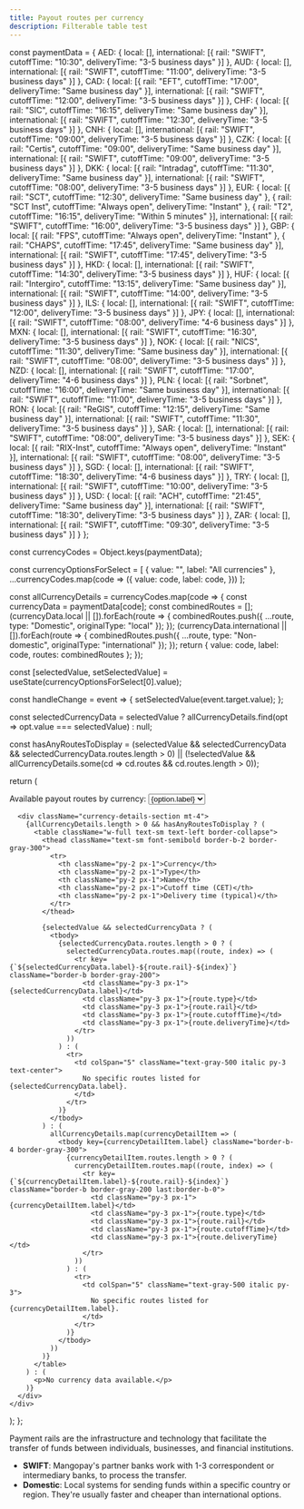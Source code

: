 ```yaml
---
title: Payout routes per currency
description: Filterable table test
---
```


  const paymentData = {
    AED: {
      local: [],
      international: [{
        rail: "SWIFT",
        cutoffTime: "10:30",
        deliveryTime: "3-5 business days"
      }]
    },
    AUD: {
      local: [],
      international: [{
        rail: "SWIFT",
        cutoffTime: "11:00",
        deliveryTime: "3-5 business days"
      }]
    },
    CAD: {
      local: [{
        rail: "EFT",
        cutoffTime: "17:00",
        deliveryTime: "Same business day"
      }],
      international: [{
        rail: "SWIFT",
        cutoffTime: "12:00",
        deliveryTime: "3-5 business days"
      }]
    },
    CHF: {
      local: [{
        rail: "SIC",
        cutoffTime: "16:15",
        deliveryTime: "Same business day"
      }],
      international: [{
        rail: "SWIFT",
        cutoffTime: "12:30",
        deliveryTime: "3-5 business days"
      }]
    },
    CNH: {
      local: [],
      international: [{
        rail: "SWIFT",
        cutoffTime: "09:00",
        deliveryTime: "3-5 business days"
      }]
    },
    CZK: {
      local: [{
        rail: "Certis",
        cutoffTime: "09:00",
        deliveryTime: "Same business day"
      }],
      international: [{
        rail: "SWIFT",
        cutoffTime: "09:00",
        deliveryTime: "3-5 business days"
      }]
    },
    DKK: {
      local: [{
        rail: "Intradag",
        cutoffTime: "11:30",
        deliveryTime: "Same business day"
      }],
      international: [{
        rail: "SWIFT",
        cutoffTime: "08:00",
        deliveryTime: "3-5 business days"
      }]
    },
    EUR: {
      local: [{
        rail: "SCT",
        cutoffTime: "12:30",
        deliveryTime: "Same business day"
      }, {
        rail: "SCT Inst",
        cutoffTime: "Always open",
        deliveryTime: "Instant"
      }, {
        rail: "T2",
        cutoffTime: "16:15",
        deliveryTime: "Within 5 minutes"
      }],
      international: [{
        rail: "SWIFT",
        cutoffTime: "16:00",
        deliveryTime: "3-5 business days"
      }]
    },
    GBP: {
      local: [{
        rail: "FPS",
        cutoffTime: "Always open",
        deliveryTime: "Instant"
      }, {
        rail: "CHAPS",
        cutoffTime: "17:45",
        deliveryTime: "Same business day"
      }],
      international: [{
        rail: "SWIFT",
        cutoffTime: "17:45",
        deliveryTime: "3-5 business days"
      }]
    },
    HKD: {
      local: [],
      international: [{
        rail: "SWIFT",
        cutoffTime: "14:30",
        deliveryTime: "3-5 business days"
      }]
    },
    HUF: {
      local: [{
        rail: "Intergiro",
        cutoffTime: "13:15",
        deliveryTime: "Same business day"
      }],
      international: [{
        rail: "SWIFT",
        cutoffTime: "14:00",
        deliveryTime: "3-5 business days"
      }]
    },
    ILS: {
      local: [],
      international: [{
        rail: "SWIFT",
        cutoffTime: "12:00",
        deliveryTime: "3-5 business days"
      }]
    },
    JPY: {
      local: [],
      international: [{
        rail: "SWIFT",
        cutoffTime: "08:00",
        deliveryTime: "4-6 business days"
      }]
    },
    MXN: {
      local: [],
      international: [{
        rail: "SWIFT",
        cutoffTime: "16:30",
        deliveryTime: "3-5 business days"
      }]
    },
    NOK: {
      local: [{
        rail: "NICS",
        cutoffTime: "11:30",
        deliveryTime: "Same business day"
      }],
      international: [{
        rail: "SWIFT",
        cutoffTime: "08:00",
        deliveryTime: "3-5 business days"
      }]
    },
    NZD: {
      local: [],
      international: [{
        rail: "SWIFT",
        cutoffTime: "17:00",
        deliveryTime: "4-6 business days"
      }]
    },
    PLN: {
      local: [{
        rail: "Sorbnet",
        cutoffTime: "16:00",
        deliveryTime: "Same business day"
      }],
      international: [{
        rail: "SWIFT",
        cutoffTime: "11:00",
        deliveryTime: "3-5 business days"
      }]
    },
    RON: {
      local: [{
        rail: "ReGIS",
        cutoffTime: "12:15",
        deliveryTime: "Same business day"
      }],
      international: [{
        rail: "SWIFT",
        cutoffTime: "11:30",
        deliveryTime: "3-5 business days"
      }]
    },
    SAR: {
      local: [],
      international: [{
        rail: "SWIFT",
        cutoffTime: "08:00",
        deliveryTime: "3-5 business days"
      }]
    },
    SEK: {
      local: [{
        rail: "RIX-Inst",
        cutoffTime: "Always open",
        deliveryTime: "Instant"
      }],
      international: [{
        rail: "SWIFT",
        cutoffTime: "08:00",
        deliveryTime: "3-5 business days"
      }]
    },
    SGD: {
      local: [],
      international: [{
        rail: "SWIFT",
        cutoffTime: "18:30",
        deliveryTime: "4-6 business days"
      }]
    },
    TRY: {
      local: [],
      international: [{
        rail: "SWIFT",
        cutoffTime: "10:00",
        deliveryTime: "3-5 business days"
      }]
    },
    USD: {
      local: [{
        rail: "ACH",
        cutoffTime: "21:45",
        deliveryTime: "Same business day"
      }],
      international: [{
        rail: "SWIFT",
        cutoffTime: "18:30",
        deliveryTime: "3-5 business days"
      }]
    },
    ZAR: {
      local: [],
      international: [{
        rail: "SWIFT",
        cutoffTime: "09:30",
        deliveryTime: "3-5 business days"
      }]
    }
  };

  const currencyCodes = Object.keys(paymentData);

  const currencyOptionsForSelect = [
    { value: "", label: "All currencies" },
    ...currencyCodes.map(code => ({
      value: code,
      label: code,
    }))
  ];

  const allCurrencyDetails = currencyCodes.map(code => {
    const currencyData = paymentData[code];
    const combinedRoutes = [];
    (currencyData.local || []).forEach(route => {
      combinedRoutes.push({ ...route, type: "Domestic", originalType: "local" });
    });
    (currencyData.international || []).forEach(route => {
      combinedRoutes.push({ ...route, type: "Non-domestic", originalType: "international" });
    });
    return {
      value: code,
      label: code,
      routes: combinedRoutes
    };
  });

  const [selectedValue, setSelectedValue] = useState(currencyOptionsForSelect[0].value);

  const handleChange = event => {
    setSelectedValue(event.target.value);
  };

  const selectedCurrencyData = selectedValue ? allCurrencyDetails.find(opt => opt.value === selectedValue) : null;

  const hasAnyRoutesToDisplay = (selectedValue && selectedCurrencyData && selectedCurrencyData.routes.length > 0) ||
    (!selectedValue && allCurrencyDetails.some(cd => cd.routes && cd.routes.length > 0));

  return (
    <div className="currency-dropdown-container">
      <label htmlFor="currency-routes-list" className="currency-dropdown-label">
        Available payout routes by currency:
      </label>
      <select
        id="currency-routes-list"
        value={selectedValue}
        onChange={handleChange}
        className="currency-dropdown-select"
      >
        {currencyOptionsForSelect.map(option => (
          <option key={option.value} value={option.value}>
            {option.label}
          </option>
        ))}
      </select>

      <div className="currency-details-section mt-4">
        {allCurrencyDetails.length > 0 && hasAnyRoutesToDisplay ? (
          <table className="w-full text-sm text-left border-collapse">
            <thead className="text-sm font-semibold border-b-2 border-gray-300">
              <tr>
                <th className="py-2 px-1">Currency</th>
                <th className="py-2 px-1">Type</th>
                <th className="py-2 px-1">Name</th>
                <th className="py-2 px-1">Cutoff time (CET)</th>
                <th className="py-2 px-1">Delivery time (typical)</th>
              </tr>
            </thead>
          
            {selectedValue && selectedCurrencyData ? (
              <tbody>
                {selectedCurrencyData.routes.length > 0 ? (
                  selectedCurrencyData.routes.map((route, index) => (
                    <tr key={`${selectedCurrencyData.label}-${route.rail}-${index}`} className="border-b border-gray-200">
                      <td className="py-3 px-1">{selectedCurrencyData.label}</td>
                      <td className="py-3 px-1">{route.type}</td>
                      <td className="py-3 px-1">{route.rail}</td>
                      <td className="py-3 px-1">{route.cutoffTime}</td>
                      <td className="py-3 px-1">{route.deliveryTime}</td>
                    </tr>
                  ))
                ) : (
                  <tr>
                    <td colSpan="5" className="text-gray-500 italic py-3 text-center">
                      No specific routes listed for {selectedCurrencyData.label}.
                    </td>
                  </tr>
                )}
              </tbody>
            ) : (
              allCurrencyDetails.map(currencyDetailItem => (
                <tbody key={currencyDetailItem.label} className="border-b-4 border-gray-300">
                  {currencyDetailItem.routes.length > 0 ? (
                    currencyDetailItem.routes.map((route, index) => (
                      <tr key={`${currencyDetailItem.label}-${route.rail}-${index}`} className="border-b border-gray-200 last:border-b-0">
                        <td className="py-3 px-1">{currencyDetailItem.label}</td>
                        <td className="py-3 px-1">{route.type}</td>
                        <td className="py-3 px-1">{route.rail}</td>
                        <td className="py-3 px-1">{route.cutoffTime}</td>
                        <td className="py-3 px-1">{route.deliveryTime}</td>
                      </tr>
                    ))
                  ) : (
                    <tr>
                      <td colSpan="5" className="text-gray-500 italic py-3">
                        No specific routes listed for {currencyDetailItem.label}.
                      </td>
                    </tr>
                  )}
                </tbody>
              ))
            )}
          </table>
        ) : (
          <p>No currency data available.</p>
        )}
      </div>
    </div>
  );
};

Payment rails are the infrastructure and technology that facilitate the transfer of funds between individuals, businesses, and financial institutions.

- **SWIFT**: Mangopay's partner banks work with 1-3 correspondent or intermediary banks, to process the transfer.
- **Domestic**: Local systems for sending funds within a specific country or region. They're usually faster and cheaper than international options.

<CurrencyPayoutRoutesDropdown />